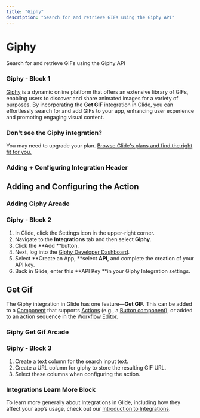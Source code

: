 ```yaml
---
title: "Giphy"
description: "Search for and retrieve GIFs using the Giphy API"
---
```


# Giphy

Search for and retrieve GIFs using the Giphy API

### Giphy - Block 1

[Giphy](https://giphy.com/) is a dynamic online platform that offers an extensive library of GIFs, enabling users to discover and share animated images for a variety of purposes. By incorporating the **Get GIF** integration in Glide, you can effortlessly search for and add GIFs to your app, enhancing user experience and promoting engaging visual content.

### Don't see the Giphy integration?

You may need to upgrade your plan. [Browse Glide's plans and find the right fit for you.](https://www.glideapps.com/pricing)

### Adding + Configuring Integration Header

## Adding and Configuring the Action



### Adding Giphy Arcade

### Giphy - Block 2

1. In Glide, click the Settings icon in the upper-right corner.
2. Navigate to the **Integrations** tab and then select **Giphy**.
3. Click the **Add **button.
4. Next, log into the [Giphy Developer Dashboard](https://developers.giphy.com/dashboard/).
5. Select **Create an App, **select **API**, and complete the creation of your API key.
6. Back in Glide, enter this **API Key **in your Giphy Integration settings.

## Get Gif

The Giphy integration in Glide has one feature—**Get GIF.** This can be added to a [Component](/components) that supports [Actions](/actions) (e.g., a [Button component](/button-components)), or added to an action sequence in the [Workflow Editor](/getting-started/introduction-to-workflows#the-workflow-editor). 

### Giphy Get Gif Arcade

### Giphy - Block 3

1. Create a text column for the search input text.
2. Create a URL column for giphy to store the resulting GIF URL.
3. Select these columns when configuring the action. 



### Integrations Learn More Block

To learn more generally about Integrations in Glide, including how they affect your app’s usage, check out our [Introduction to Integrations](/automation/integrations).

